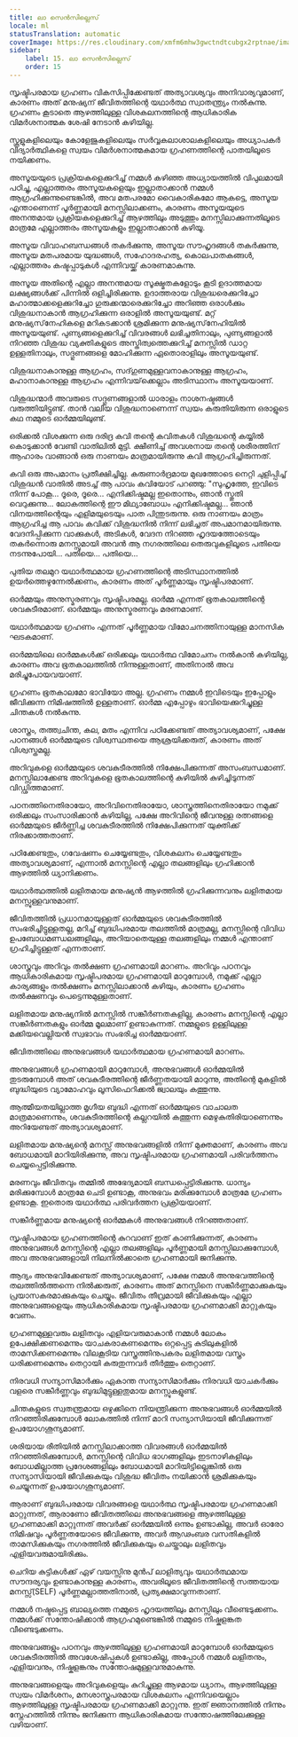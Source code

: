 ```yaml
---
title: ലാ സെൻസില്ലെസ്
locale: ml
statusTranslation: automatic
coverImage: https://res.cloudinary.com/xmfm6mhw3gwctndtcubgx2rptnae/image/upload/v1740337243/small_cover_educacion_fundamental_a051170f1c.webp
sidebar:
    label: 15. ലാ സെൻസില്ലെസ്
    order: 15
---
```

സൃഷ്ടിപരമായ ഗ്രഹണം വികസിപ്പിക്കേണ്ടത് അത്യാവശ്യവും അനിവാര്യവുമാണ്, കാരണം അത് മനുഷ്യന് ജീവിതത്തിന്റെ യഥാർത്ഥ സ്വാതന്ത്ര്യം നൽകുന്നു. ഗ്രഹണം കൂടാതെ ആഴത്തിലുള്ള വിശകലനത്തിന്റെ ആധികാരിക വിമർശനാത്മക ശേഷി നേടാൻ കഴിയില്ല.

സ്കൂളുകളിലെയും കോളേജുകളിലെയും സർവ്വകലാശാലകളിലെയും അധ്യാപകർ വിദ്യാർത്ഥികളെ സ്വയം വിമർശനാത്മകമായ ഗ്രഹണത്തിന്റെ പാതയിലൂടെ നയിക്കണം.

അസൂയയുടെ പ്രക്രിയകളെക്കുറിച്ച് നമ്മൾ കഴിഞ്ഞ അധ്യായത്തിൽ വിപുലമായി പഠിച്ചു, എല്ലാത്തരം അസൂയകളെയും ഇല്ലാതാക്കാൻ നമ്മൾ ആഗ്രഹിക്കുന്നുണ്ടെങ്കിൽ, അവ മതപരമോ വൈകാരികമോ ആകട്ടെ, അസൂയ എന്താണെന്ന് പൂർണ്ണമായി മനസ്സിലാക്കണം, കാരണം അസൂയയുടെ അനന്തമായ പ്രക്രിയകളെക്കുറിച്ച് ആഴത്തിലും അടുത്തും മനസ്സിലാക്കുന്നതിലൂടെ മാത്രമേ എല്ലാത്തരം അസൂയകളും ഇല്ലാതാക്കാൻ കഴിയൂ.

അസൂയ വിവാഹബന്ധങ്ങൾ തകർക്കുന്നു, അസൂയ സൗഹൃദങ്ങൾ തകർക്കുന്നു, അസൂയ മതപരമായ യുദ്ധങ്ങൾ, സഹോദരഹത്യ, കൊലപാതകങ്ങൾ, എല്ലാത്തരം കഷ്ടപ്പാടുകൾ എന്നിവയ്ക്ക് കാരണമാകുന്നു.

അസൂയ അതിന്റെ എല്ലാ അനന്തമായ സൂക്ഷ്മതകളോടും കൂടി ഉദാത്തമായ ലക്ഷ്യങ്ങൾക്ക് പിന്നിൽ ഒളിച്ചിരിക്കുന്നു. ഉദാത്തരായ വിശുദ്ധരെക്കുറിച്ചോ മഹാത്മാക്കളെക്കുറിച്ചോ ഗുരുക്കന്മാരെക്കുറിച്ചോ അറിഞ്ഞ ഒരാൾക്കും വിശുദ്ധനാകാൻ ആഗ്രഹിക്കുന്ന ഒരാളിൽ അസൂയയുണ്ട്. മറ്റ് മനുഷ്യസ്‌നേഹികളെ മറികടക്കാൻ ശ്രമിക്കുന്ന മനുഷ്യസ്‌നേഹിയിൽ അസൂയയുണ്ട്. പുണ്യങ്ങളെക്കുറിച്ച് വിവരങ്ങൾ ലഭിച്ചതിനാലും, പുണ്യങ്ങളാൽ നിറഞ്ഞ വിശുദ്ധ വ്യക്തികളുടെ അസ്തിത്വത്തെക്കുറിച്ച് മനസ്സിൽ ഡാറ്റ ഉള്ളതിനാലും, സദ്ഗുണങ്ങളെ മോഹിക്കുന്ന ഏതൊരാളിലും അസൂയയുണ്ട്.

വിശുദ്ധനാകാനുള്ള ആഗ്രഹം, സദ്‌ഗുണമുള്ളവനാകാനുള്ള ആഗ്രഹം, മഹാനാകാനുള്ള ആഗ്രഹം എന്നിവയ്‌ക്കെല്ലാം അടിസ്ഥാനം അസൂയയാണ്.

വിശുദ്ധന്മാർ അവരുടെ സദ്ഗുണങ്ങളാൽ ധാരാളം നാശനഷ്ടങ്ങൾ വരുത്തിയിട്ടുണ്ട്. താൻ വലിയ വിശുദ്ധനാണെന്ന് സ്വയം കരുതിയിരുന്ന ഒരാളുടെ കഥ നമ്മുടെ ഓർമ്മയിലുണ്ട്.

ഒരിക്കൽ വിശക്കുന്ന ഒരു ദരിദ്ര കവി തന്റെ കവിതകൾ വിശുദ്ധന്റെ കയ്യിൽ കൊടുക്കാൻ വേണ്ടി വാതിലിൽ മുട്ടി. ക്ഷീണിച്ച് അവശനായ തന്റെ ശരീരത്തിന് ആഹാരം വാങ്ങാൻ ഒരു നാണയം മാത്രമായിരുന്നു കവി ആഗ്രഹിച്ചിരുന്നത്.

കവി ഒരു അപമാനം പ്രതീക്ഷിച്ചില്ല. കരുണാർദ്രമായ മുഖത്തോടെ നെറ്റി ചുളിപ്പിച്ച് വിശുദ്ധൻ വാതിൽ അടച്ച് ആ പാവം കവിയോട് പറഞ്ഞു: "സുഹൃത്തേ, ഇവിടെ നിന്ന് പോകൂ... ദൂരെ, ദൂരെ... എനിക്കിഷ്ടമല്ല ഇതൊന്നും, ഞാൻ സ്തുതി വെറുക്കുന്നു... ലോകത്തിന്റെ ഈ മിഥ്യാബോധം എനിക്കിഷ്ടമല്ല... ഞാൻ വിനയത്തിന്റെയും എളിമയുടെയും പാത പിന്തുടരുന്നു. ഒരു നാണയം മാത്രം ആഗ്രഹിച്ച ആ പാവം കവിക്ക് വിശുദ്ധനിൽ നിന്ന് ലഭിച്ചത് അപമാനമായിരുന്നു. വേദനിപ്പിക്കുന്ന വാക്കുകൾ, അടികൾ, വേദന നിറഞ്ഞ ഹൃദയത്തോടെയും തകർന്നൊരു മനസ്സുമായി അവൻ ആ നഗരത്തിലെ തെരുവുകളിലൂടെ പതിയെ നടന്നുപോയി... പതിയെ... പതിയെ...

പുതിയ തലമുറ യഥാർത്ഥമായ ഗ്രഹണത്തിന്റെ അടിസ്ഥാനത്തിൽ ഉയർത്തെഴുന്നേൽക്കണം, കാരണം അത് പൂർണ്ണമായും സൃഷ്ടിപരമാണ്.

ഓർമ്മയും അനുസ്മരണവും സൃഷ്ടിപരമല്ല. ഓർമ്മ എന്നത് ഭൂതകാലത്തിന്റെ ശവകുടീരമാണ്. ഓർമ്മയും അനുസ്മരണവും മരണമാണ്.

യഥാർത്ഥമായ ഗ്രഹണം എന്നത് പൂർണ്ണമായ വിമോചനത്തിനായുള്ള മാനസിക ഘടകമാണ്.

ഓർമ്മയിലെ ഓർമ്മകൾക്ക് ഒരിക്കലും യഥാർത്ഥ വിമോചനം നൽകാൻ കഴിയില്ല, കാരണം അവ ഭൂതകാലത്തിൽ നിന്നുള്ളതാണ്, അതിനാൽ അവ മരിച്ചുപോയവയാണ്.

ഗ്രഹണം ഭൂതകാലമോ ഭാവിയോ അല്ല. ഗ്രഹണം നമ്മൾ ഇവിടെയും ഇപ്പോളും ജീവിക്കുന്ന നിമിഷത്തിൽ ഉള്ളതാണ്. ഓർമ്മ എപ്പോഴും ഭാവിയെക്കുറിച്ചുള്ള ചിന്തകൾ നൽകുന്നു.

ശാസ്ത്രം, തത്ത്വചിന്ത, കല, മതം എന്നിവ പഠിക്കേണ്ടത് അത്യാവശ്യമാണ്, പക്ഷേ പഠനങ്ങൾ ഓർമ്മയുടെ വിശ്വസ്ഥതയെ ആശ്രയിക്കരുത്, കാരണം അത് വിശ്വസ്തമല്ല.

അറിവുകളെ ഓർമ്മയുടെ ശവകുടീരത്തിൽ നിക്ഷേപിക്കുന്നത് അസംബന്ധമാണ്. മനസ്സിലാക്കേണ്ട അറിവുകളെ ഭൂതകാലത്തിന്റെ കുഴിയിൽ കുഴിച്ചിടുന്നത് വിഡ്ഢിത്തമാണ്.

പഠനത്തിനെതിരായോ, അറിവിനെതിരായോ, ശാസ്ത്രത്തിനെതിരായോ നമുക്ക് ഒരിക്കലും സംസാരിക്കാൻ കഴിയില്ല, പക്ഷേ അറിവിന്റെ ജീവനുള്ള രത്നങ്ങളെ ഓർമ്മയുടെ ജീർണ്ണിച്ച ശവകുടീരത്തിൽ നിക്ഷേപിക്കുന്നത് യുക്തിക്ക് നിരക്കാത്തതാണ്.

പഠിക്കേണ്ടതും, ഗവേഷണം ചെയ്യേണ്ടതും, വിശകലനം ചെയ്യേണ്ടതും അത്യാവശ്യമാണ്, എന്നാൽ മനസ്സിന്റെ എല്ലാ തലങ്ങളിലും ഗ്രഹിക്കാൻ ആഴത്തിൽ ധ്യാനിക്കണം.

യഥാർത്ഥത്തിൽ ലളിതമായ മനുഷ്യൻ ആഴത്തിൽ ഗ്രഹിക്കുന്നവനും ലളിതമായ മനസ്സുള്ളവനുമാണ്.

ജീവിതത്തിൽ പ്രധാനമായുള്ളത് ഓർമ്മയുടെ ശവകുടീരത്തിൽ സംഭരിച്ചിട്ടുള്ളതല്ല, മറിച്ച് ബുദ്ധിപരമായ തലത്തിൽ മാത്രമല്ല, മനസ്സിന്റെ വിവിധ ഉപബോധമണ്ഡലങ്ങളിലും, അറിയാതെയുള്ള തലങ്ങളിലും നമ്മൾ എന്താണ് ഗ്രഹിച്ചിട്ടുള്ളത് എന്നതാണ്.

ശാസ്ത്രവും അറിവും തൽക്ഷണ ഗ്രഹണമായി മാറണം. അറിവും പഠനവും ആധികാരികമായ സൃഷ്ടിപരമായ ഗ്രഹണമായി മാറുമ്പോൾ, നമുക്ക് എല്ലാ കാര്യങ്ങളും തൽക്ഷണം മനസ്സിലാക്കാൻ കഴിയും, കാരണം ഗ്രഹണം തൽക്ഷണവും പെട്ടെന്നുമുള്ളതാണ്.

ലളിതമായ മനുഷ്യനിൽ മനസ്സിൽ സങ്കീർണതകളില്ല, കാരണം മനസ്സിന്റെ എല്ലാ സങ്കീർണതകളും ഓർമ്മ മൂലമാണ് ഉണ്ടാകുന്നത്. നമ്മളുടെ ഉള്ളിലുള്ള മക്കിയവെല്ലിയൻ സ്വഭാവം സംഭരിച്ച ഓർമ്മയാണ്.

ജീവിതത്തിലെ അനുഭവങ്ങൾ യഥാർത്ഥമായ ഗ്രഹണമായി മാറണം.

അനുഭവങ്ങൾ ഗ്രഹണമായി മാറുമ്പോൾ, അനുഭവങ്ങൾ ഓർമ്മയിൽ തുടരുമ്പോൾ അത് ശവകുടീരത്തിന്റെ ജീർണ്ണതയായി മാറുന്നു, അതിന്റെ മുകളിൽ ബുദ്ധിയുടെ വ്യാമോഹവും ലൂസിഫെറിക്കൽ ജ്വാലയും കത്തുന്നു.

ആത്മീയതയില്ലാത്ത മൃഗീയ ബുദ്ധി എന്നത് ഓർമ്മയുടെ വാചാലത മാത്രമാണെന്നും, ശവകുടീരത്തിന്റെ കല്ലറയിൽ കത്തുന്ന മെഴുകുതിരിയാണെന്നും അറിയേണ്ടത് അത്യാവശ്യമാണ്.

ലളിതമായ മനുഷ്യന്റെ മനസ്സ് അനുഭവങ്ങളിൽ നിന്ന് മുക്തമാണ്, കാരണം അവ ബോധമായി മാറിയിരിക്കുന്നു, അവ സൃഷ്ടിപരമായ ഗ്രഹണമായി പരിവർത്തനം ചെയ്യപ്പെട്ടിരിക്കുന്നു.

മരണവും ജീവിതവും തമ്മിൽ അഭേദ്യമായി ബന്ധപ്പെട്ടിരിക്കുന്നു. ധാന്യം മരിക്കുമ്പോൾ മാത്രമേ ചെടി ഉണ്ടാകൂ, അനുഭവം മരിക്കുമ്പോൾ മാത്രമേ ഗ്രഹണം ഉണ്ടാകൂ. ഇതൊരു യഥാർത്ഥ പരിവർത്തന പ്രക്രിയയാണ്.

സങ്കീർണ്ണമായ മനുഷ്യന്റെ ഓർമ്മകൾ അനുഭവങ്ങൾ നിറഞ്ഞതാണ്.

സൃഷ്ടിപരമായ ഗ്രഹണത്തിന്റെ കുറവാണ് ഇത് കാണിക്കുന്നത്, കാരണം അനുഭവങ്ങൾ മനസ്സിന്റെ എല്ലാ തലങ്ങളിലും പൂർണ്ണമായി മനസ്സിലാക്കുമ്പോൾ, അവ അനുഭവങ്ങളായി നിലനിൽക്കാതെ ഗ്രഹണമായി ജനിക്കുന്നു.

ആദ്യം അനുഭവിക്കേണ്ടത് അത്യാവശ്യമാണ്, പക്ഷേ നമ്മൾ അനുഭവത്തിന്റെ തലത്തിൽത്തന്നെ നിൽക്കരുത്, കാരണം അത് മനസ്സിനെ സങ്കീർണ്ണമാക്കുകയും പ്രയാസകരമാക്കുകയും ചെയ്യും. ജീവിതം തീവ്രമായി ജീവിക്കുകയും എല്ലാ അനുഭവങ്ങളെയും ആധികാരികമായ സൃഷ്ടിപരമായ ഗ്രഹണമാക്കി മാറ്റുകയും വേണം.

ഗ്രഹണമുള്ളവരും ലളിതവും എളിയവരുമാകാൻ നമ്മൾ ലോകം ഉപേക്ഷിക്കണമെന്നും യാചകരാകണമെന്നും ഒറ്റപ്പെട്ട കുടിലുകളിൽ താമസിക്കണമെന്നും വിലകൂടിയ വസ്ത്രത്തിനുപകരം ലളിതമായ വസ്ത്രം ധരിക്കണമെന്നും തെറ്റായി കരുതുന്നവർ തീർത്തും തെറ്റാണ്.

നിരവധി സന്യാസിമാർക്കും ഏകാന്ത സന്യാസിമാർക്കും നിരവധി യാചകർക്കും വളരെ സങ്കീർണ്ണവും ബുദ്ധിമുട്ടുള്ളതുമായ മനസ്സുകളുണ്ട്.

ചിന്തകളുടെ സ്വതന്ത്രമായ ഒഴുക്കിനെ നിയന്ത്രിക്കുന്ന അനുഭവങ്ങൾ ഓർമ്മയിൽ നിറഞ്ഞിരിക്കുമ്പോൾ ലോകത്തിൽ നിന്ന് മാറി സന്യാസിയായി ജീവിക്കുന്നത് ഉപയോഗശൂന്യമാണ്.

ശരിയായ രീതിയിൽ മനസ്സിലാക്കാത്ത വിവരങ്ങൾ ഓർമ്മയിൽ നിറഞ്ഞിരിക്കുമ്പോൾ, മനസ്സിന്റെ വിവിധ ഭാഗങ്ങളിലും ഇടനാഴികളിലും ബോധമില്ലാത്ത പ്രദേശങ്ങളിലും ബോധമായി മാറിയിട്ടില്ലെങ്കിൽ ഒരു സന്യാസിയായി ജീവിക്കുകയും വിശുദ്ധ ജീവിതം നയിക്കാൻ ശ്രമിക്കുകയും ചെയ്യുന്നത് ഉപയോഗശൂന്യമാണ്.

ആരാണ് ബുദ്ധിപരമായ വിവരങ്ങളെ യഥാർത്ഥ സൃഷ്ടിപരമായ ഗ്രഹണമാക്കി മാറ്റുന്നത്, ആരാണോ ജീവിതത്തിലെ അനുഭവങ്ങളെ ആഴത്തിലുള്ള ഗ്രഹണമാക്കി മാറ്റുന്നത് അവർക്ക് ഓർമ്മയിൽ ഒന്നും ഉണ്ടാകില്ല, അവർ ഓരോ നിമിഷവും പൂർണ്ണതയോടെ ജീവിക്കുന്നു, അവർ ആഢംബര വസതികളിൽ താമസിക്കുകയും നഗരത്തിൽ ജീവിക്കുകയും ചെയ്താലും ലളിതവും എളിയവരുമായിരിക്കും.

ചെറിയ കുട്ടികൾക്ക് ഏഴ് വയസ്സിനു മുൻപ് ലാളിത്യവും യഥാർത്ഥമായ സൗന്ദര്യവും ഉണ്ടാകാനുള്ള കാരണം, അവരിലൂടെ ജീവിതത്തിന്റെ സത്തയായ മനസ്സ്(SELF) പൂർണ്ണമല്ലാത്തതിനാൽ, പ്രത്യക്ഷമാവുന്നതാണ്.

നമ്മൾ നഷ്ടപ്പെട്ട ബാല്യത്തെ നമ്മുടെ ഹൃദയത്തിലും മനസ്സിലും വീണ്ടെടുക്കണം. നമ്മൾക്ക് സന്തോഷിക്കാൻ ആഗ്രഹമുണ്ടെങ്കിൽ നമ്മുടെ നിഷ്കളങ്കത വീണ്ടെടുക്കണം.

അനുഭവങ്ങളും പഠനവും ആഴത്തിലുള്ള ഗ്രഹണമായി മാറുമ്പോൾ ഓർമ്മയുടെ ശവകുടീരത്തിൽ അവശേഷിപ്പുകൾ ഉണ്ടാകില്ല, അപ്പോൾ നമ്മൾ ലളിതനും, എളിയവനും, നിഷ്കളങ്കനും സന്തോഷമുള്ളവനുമാകുന്നു.

അനുഭവങ്ങളെയും അറിവുകളെയും കുറിച്ചുള്ള ആഴമായ ധ്യാനം, ആഴത്തിലുള്ള സ്വയം വിമർശനം, മനശാസ്ത്രപരമായ വിശകലനം എന്നിവയെല്ലാം ആഴത്തിലുള്ള സൃഷ്ടിപരമായ ഗ്രഹണമാക്കി മാറ്റുന്നു. ഇത് ജ്ഞാനത്തിൽ നിന്നും സ്നേഹത്തിൽ നിന്നും ജനിക്കുന്ന ആധികാരികമായ സന്തോഷത്തിലേക്കുള്ള വഴിയാണ്.

